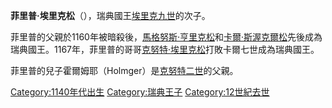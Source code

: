 {{Multiple issues|
{{Expand language|1=sv|time=2020-11-20T13:42:01+00:00}}
{{Unreferenced|time=2020-11-20T13:42:01+00:00}}
}}
'''菲里普·埃里克松'''（{{lang-sv|Filip Eriksson}}），瑞典國王[[埃里克九世|埃里克九世]]的次子。

菲里普的父親於1160年被暗殺後，[[馬格努斯·亨里克松|馬格努斯·亨里克松]]和[[卡爾七世_(瑞典)|卡爾·斯渥克爾松]]先後成為瑞典國王。1167年，菲里普的哥哥[[克努特·埃里克松|克努特·埃里克松]]打敗卡爾七世成為瑞典國王。

菲里普的兒子霍爾姆耶（Holmger）是[[克努特二世_(瑞典)|克努特二世]]的父親。

[[Category:1140年代出生|Category:1140年代出生]]
[[Category:瑞典王子|Category:瑞典王子]]
[[Category:12世紀去世|Category:12世紀去世]]